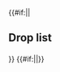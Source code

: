 {{#if:{{{compact|}}}||<h2>Drop list</h2>{{Section}}}}
{{Map/Drops
|no_legend = true
|filter_button = true
|nodes = E, I, J, L, Q, R, T
|boss = I, J, T
|Etorofu: J/Casual{Casual: @S: 1.4% (72/5101) / Easy: @S: 1.1% (63/5559) / Medium: @S: 2.1% (116/5473) / Hard: @S: 2.4% (547/22864)} S, R/Medium{Medium: @S: 0.6% (4/656) / Hard: @S: 1.3% (49/3636)} S
|Fukae: J/Hard{Hard: @S: 1.2% (263/22864)} S, T/Casual{Casual: @S: 1.7% (35/2063) / Easy: @S: 3.1% (72/2293) / Medium: @S: 3.7% (91/2474) / Hard: @S: 3.3% (134/4066)} S
|Hirato: T/Casual{Casual: @S: 3.4% (70/2063) / Easy: @S: 3.7% (85/2293) / Medium: @S: 5% (123/2474) @A: 1.9% (39/2016) / Hard: @S: 4.6% (186/4066) @A: 1.5% (216/14749)}
|Matsuwa: J/Casual{Casual: @S: 1.2% (63/5101) / Easy: @S: 1% (56/5559) / Medium: @S: 2.1% (116/5473) / Hard: @S: 2.3% (526/22864)} S, R/Easy{Easy: @S: 1.8% (11/627) / Medium: @S: 1.4% (9/656) / Hard: @S: 0.9% (34/3636)} S
|Sado: I/Hard{Hard: @S: 2% (587/29664)} S, T/Casual{Casual: @S: 3.6% (75/2063) @A: 2.5% (11/444) / Easy: @S: 4.1% (95/2293) @A: 1.6% (9/559) / Medium: @S: 3.9% (97/2474) @A: 2% (41/2016) / Hard: @S: 3.8% (154/4066) @A: 3.8% (554/14749)}
|Tsushima: I/Hard{Hard: @S: 1.9% (556/29664)} S, T/Casual{Casual: @S: 3.3% (68/2063) @A: 1.1% (5/444) / Easy: @S: 4.2% (97/2293) @A: 2.5% (14/559) / Medium: @S: 3.9% (97/2474) @A: 2.2% (45/2016) / Hard: @S: 3.7% (151/4066) @A: 3.8% (558/14749)}
|Akatsuki: I/Casual{Casual: @S: 2% (57/2833) / Easy: @S: 2% (64/3140) @A: 5.1% (2/39) / Medium: @S: 2.2% (119/5303) / Hard: @S: 1.8% (542/29664) @A: 2.4% (30/1241)}, T/Casual{Casual: @S: 2.1% (43/2063) @A: 1.6% (7/444) / Easy: @A: 1.3% (7/559) / Medium: @A: 1.6% (33/2016) / Hard: @A: 2% (301/14749) @B: 1.4% (7/484)}
|Akebono: A/Casual{Casual: @S: 1.6% (121/7765) / Easy: @S: 1.4% (142/9960) / Medium: @S: 1.6% (154/9824) / Hard: @S: 1.3% (853/63311)} S, E/Casual{Casual: @S: 4.3% (34/792) @A: 0.8% (5/636) / Easy: @S: 3.3% (8/241) @A: 0.9% (9/975) / Medium: @S: 2.6% (6/231) @A: 1.1% (14/1264) / Hard: @S: 2.5% (15/603) @A: 1.5% (44/2993)}, I/Casual{Casual: @S: 2.2% (62/2833) @A: 2.7% (1/37) / Easy: @S: 2% (62/3140) @A: 5.1% (2/39) / Medium: @S: 2.1% (111/5303) @A: 3.4% (4/119) / Hard: @A: 2% (25/1241) @B: 2.7% (1/37)}, J/Casual{Casual: @S: 2.1% (106/5101) @A: 0.9% (4/460) / Easy: @S: 2.2% (125/5559) @A: 2% (20/982) / Medium: @S: 2.5% (135/5473) @A: 1.7% (28/1648) / Hard: @S: 2.5% (578/22864) @A: 2.3% (183/8078)}, L/Casual{Casual: @S: 2.6% (76/2921) / Easy: @S: 3.1% (130/4148) @A: 0.7% (4/612) / Medium: @S: 2.9% (241/8249) @A: 1.1% (20/1801) / Hard: @S: 2.8% (1374/48730) @A: 1.3% (148/11110)}, Q/Casual{Casual: @S: 3.1% (85/2779) / Easy: @S: 2.4% (88/3639) / Medium: @S: 2.7% (184/6745) @A: 2.5% (8/321) / Hard: @S: 2.7% (1017/37372) @A: 2.3% (80/3510)}, R/Casual{Casual: @S: 3.4% (34/1006) / Easy: @S: 2.9% (18/627) / Medium: @S: 2.4% (16/656) / Hard: @S: 2.6% (96/3636) @A: 2% (4/197)}, T/Medium{Medium: @B: 3.6% (1/28) / Hard: @B: 2.9% (14/484)}
|Arare: I/Easy{Easy: @A: 2.6% (1/39) / Medium: @A: 1.7% (2/119) / Hard: @A: 2.1% (26/1241) @B: 2.7% (1/37)}, T/Hard{Hard: @B: 2.7% (13/484)}
|Arashio: I/Casual{Casual: @A: 2.7% (1/37) / Easy: @A: 10.3% (4/39) / Medium: @A: 0.8% (1/119) / Hard: @A: 2% (25/1241) @B: 2.7% (1/37)}, T/Medium{Medium: @B: 7.1% (2/28) / Hard: @B: 1.4% (7/484)}
|Asashimo: J/Casual{Casual: @S: 1.2% (59/5101) / Easy: @S: 1.2% (66/5559) / Medium: @S: 1% (56/5473) / Hard: @S: 1.2% (266/22864)} S, Q/Casual{Casual: @S: 1.2% (33/2779) / Easy: @S: 0.9% (34/3639) / Medium: @S: 1.3% (89/6745) / Hard: @S: 1.4% (527/37372)} S, R/Casual{Casual: @S: 2.3% (23/1006) / Easy: @S: 1.4% (9/627) / Medium: @S: 2% (13/656) / Hard: @S: 1.2% (43/3636)} S
|Asashio: I/Casual{Casual: @S: 2% (57/2833) / Easy: @S: 2% (62/3140) @A: 2.6% (1/39) / Medium: @S: 1.9% (101/5303) @A: 2.5% (3/119) / Hard: @S: 2% (600/29664) @A: 2.7% (34/1241)}, T/Casual{Casual: @A: 1.6% (7/444) / Easy: @A: 2.3% (13/559) / Medium: @A: 1.9% (38/2016) @B: 3.6% (1/28) / Hard: @A: 2.1% (307/14749) @B: 2.9% (14/484)}
|Ayanami: A/Casual{Casual: @S: 1.3% (99/7765) / Easy: @S: 1.3% (125/9960) / Medium: @S: 1.4% (133/9824) / Hard: @S: 1.4% (896/63311)} S, E/Casual{Casual: @S: 2.1% (17/792) @A: 0.8% (5/636) / Easy: @S: 1.7% (4/241) @A: 1.1% (11/975) / Medium: @S: 1.7% (4/231) @A: 0.6% (7/1264) / Hard: @S: 1% (6/603) @A: 1.6% (48/2993)}, I/Casual{Casual: @S: 2.2% (63/2833) / Easy: @S: 2% (63/3140) / Medium: @S: 2% (107/5303) @A: 2.5% (3/119) / Hard: @S: 2.2% (640/29664) @A: 2.1% (26/1241)}, J/Casual{Casual: @S: 1.1% (56/5101) @A: 0.4% (2/460) / Easy: @S: 1.2% (67/5559) @A: 0.8% (8/982) / Medium: @S: 1.1% (62/5473) @A: 1.5% (24/1648) / Hard: @S: 1.3% (301/22864) @A: 1.3% (104/8078)}, L/Casual{Casual: @S: 1% (29/2921) / Easy: @S: 1% (43/4148) / Medium: @S: 1.4% (114/8249) / Hard: @S: 1.5% (747/48730) @A: 0.3% (29/11110)}, Q/Casual{Casual: @S: 1.4% (40/2779) / Easy: @S: 1.5% (56/3639) / Medium: @S: 1.5% (103/6745) @A: 0.6% (2/321) / Hard: @S: 1.5% (575/37372) @A: 1.3% (44/3510)}, R/Casual{Casual: @S: 2.1% (21/1006) / Easy: @S: 1.4% (9/627) / Medium: @S: 1.5% (10/656) / Hard: @S: 1.6% (58/3636)} S, T/Casual{Casual: @S: 2.1% (44/2063) @A: 1.4% (6/444) / Easy: @S: 2.3% (52/2293) @A: 1.4% (8/559) / Medium: @A: 2.1% (43/2016) @B: 3.6% (1/28) / Hard: @A: 2% (294/14749) @B: 2.5% (12/484)}
|Fubuki: A/Hard{Hard: @S: 1.4% (887/63311)} S, E/Casual{Casual: @S: 1.9% (15/792) / Easy: @S: 0.8% (2/241) / Medium: @S: 0.9% (2/231) / Hard: @S: 1.8% (11/603) @A: 1.1% (32/2993)}, I/Casual{Casual: @S: 2.4% (69/2833) / Easy: @S: 1.8% (55/3140) / Medium: @S: 1.9% (99/5303) / Hard: @S: 2% (582/29664) @A: 2% (25/1241)}, J/Casual{Casual: @S: 1.2% (63/5101) @A: 0.4% (2/460) / Easy: @S: 1.2% (64/5559) @A: 0.8% (8/982) / Medium: @S: 1.3% (73/5473) @A: 0.9% (15/1648) / Hard: @S: 1.3% (305/22864) @A: 1.2% (95/8078)}, L/Casual{Casual: @S: 1.6% (46/2921) / Easy: @S: 1.2% (50/4148) / Medium: @S: 1.5% (123/8249) / Hard: @S: 1.4% (683/48730)} S, Q/Casual{Casual: @S: 1.5% (42/2779) / Easy: @S: 1.4% (51/3639) / Medium: @S: 1.2% (78/6745) @A: 1.2% (4/321) / Hard: @S: 1.4% (508/37372) @A: 1.3% (47/3510)}, R/Casual{Casual: @S: 1.4% (14/1006) / Easy: @S: 1.4% (9/627) / Medium: @S: 1.1% (7/656) / Hard: @S: 1.5% (56/3636) @A: 1% (2/197)}, T/Casual{Casual: @S: 2.2% (46/2063) @A: 2.7% (12/444) / Easy: @S: 2% (45/2293) @A: 1.6% (9/559) / Medium: @S: 1.9% (48/2474) @A: 1.9% (38/2016) / Hard: @A: 1.9% (279/14749) @B: 2.5% (12/484)}
|Fujinami: I/Casual{Casual: @S: 1.9% (55/2833) / Easy: @S: 2.2% (70/3140) / Medium: @S: 2.1% (110/5303) / Hard: @S: 1.8% (546/29664)} S, T/Casual{Casual: @S: 1.9% (39/2063) @A: 2% (9/444) / Easy: @S: 1.8% (42/2293) @A: 1.8% (10/559) / Medium: @S: 2.3% (57/2474) @A: 1.8% (36/2016) / Hard: @S: 2.5% (100/4066) @A: 2.1% (306/14749)}
|Fumizuki: I/Casual{Casual: @S: 2.2% (61/2833) / Easy: @S: 2.1% (65/3140) / Medium: @S: 2.1% (111/5303) @A: 4.2% (5/119) / Hard: @S: 2% (607/29664) @A: 1.4% (17/1241)}, T/Casual{Casual: @A: 2.7% (12/444) / Medium: @B: 3.6% (1/28) / Hard: @B: 1.4% (7/484)}
|Hamanami: I/Casual{Casual: @S: 1.7% (49/2833) / Easy: @S: 2.2% (69/3140) / Medium: @S: 1.7% (90/5303) / Hard: @S: 2% (603/29664)} S, T/Casual{Casual: @S: 2.3% (48/2063) @A: 1.6% (7/444) / Easy: @S: 1.8% (41/2293) @A: 1.8% (10/559) / Medium: @S: 1.8% (45/2474) @A: 2.3% (46/2016) / Hard: @S: 2.4% (99/4066) @A: 1.9% (278/14749)}
|Harusame: T/Casual{Casual: @S: 1.7% (35/2063) @A: 1.1% (5/444) / Easy: @S: 1.8% (41/2293) @A: 2% (11/559) / Medium: @S: 1.7% (43/2474) @A: 1.8% (36/2016) / Hard: @S: 1.6% (65/4066) @A: 2% (295/14749)}
|Hatsuharu: A/Casual{Casual: @S: 1.4% (111/7765) / Easy: @S: 1.6% (159/9960) / Medium: @S: 1.6% (154/9824) / Hard: @S: 1.4% (909/63311)} S, E/Casual{Casual: @S: 2.7% (21/792) @A: 1.6% (10/636) / Easy: @S: 2.5% (6/241) @A: 1.5% (15/975) / Medium: @S: 3.5% (8/231) @A: 0.9% (12/1264) / Hard: @S: 3% (18/603) @A: 1% (31/2993)}, I/Casual{Casual: @S: 2.1% (59/2833) / Easy: @S: 1.9% (59/3140) @A: 2.6% (1/39) / Medium: @S: 1.9% (103/5303) / Hard: @S: 2.1% (609/29664) @A: 2.6% (32/1241)}, J/Casual{Casual: @S: 2.5% (127/5101) @A: 1.7% (8/460) / Easy: @S: 2.2% (122/5559) @A: 2.2% (22/982) / Medium: @S: 2.6% (142/5473) @A: 2% (33/1648) / Hard: @S: 2.6% (605/22864) @A: 2.3% (184/8078)}, K/Hard{Hard: @S: 100% (1/1)} S, L/Casual{Casual: @S: 2.7% (79/2921) / Easy: @S: 2.9% (119/4148) / Medium: @S: 2.7% (220/8249) / Hard: @S: 2.8% (1342/48730) @A: 1.3% (146/11110)}, Q/Casual{Casual: @S: 3.1% (85/2779) / Easy: @S: 2.7% (98/3639) @A: 4.5% (1/22) / Medium: @S: 2.8% (190/6745) @A: 2.2% (7/321) / Hard: @S: 2.9% (1067/37372) @A: 2.3% (82/3510)}, R/Casual{Casual: @S: 3.1% (31/1006) / Easy: @S: 2.6% (16/627) / Medium: @S: 2.9% (19/656) @A: 4% (1/25) / Hard: @S: 3.1% (111/3636) @A: 1.5% (3/197)}, T/Casual{Casual: @S: 2% (41/2063) @A: 2.3% (10/444) / Easy: @A: 3.2% (18/559) / Medium: @A: 2.1% (43/2016) @B: 3.6% (1/28) / Hard: @A: 1.9% (275/14749) @B: 3.1% (15/484)}
|Hatsushimo: A/Casual{Casual: @S: 1.3% (99/7765) / Easy: @S: 1.3% (126/9960) / Medium: @S: 1.3% (130/9824) / Hard: @S: 1.3% (816/63311)} S, E/Casual{Casual: @S: 3% (24/792) @A: 1.9% (12/636) / Easy: @S: 2.5% (6/241) @A: 1.5% (15/975) / Medium: @S: 3.9% (9/231) @A: 1.4% (18/1264) / Hard: @S: 4.3% (26/603) @A: 1.2% (36/2993)}, I/Casual{Casual: @A: 2.7% (1/37) / Easy: @A: 2.6% (1/39) / Medium: @A: 0.8% (1/119) / Hard: @A: 2.2% (27/1241) @B: 2.7% (1/37)}, J/Casual{Casual: @S: 2.3% (115/5101) @A: 1.5% (7/460) / Easy: @S: 2% (109/5559) @A: 2.2% (22/982) / Medium: @S: 2.5% (139/5473) @A: 2.1% (34/1648) / Hard: @S: 2.5% (564/22864) @A: 2.5% (203/8078)}, L/Casual{Casual: @S: 2.7% (80/2921) / Easy: @S: 2.9% (121/4148) @A: 1% (6/612) / Medium: @S: 2.7% (225/8249) @A: 1.4% (25/1801) / Hard: @S: 2.8% (1371/48730) @A: 1% (107/11110)}, Q/Casual{Casual: @S: 3% (84/2779) / Easy: @S: 2.5% (90/3639) / Medium: @S: 2.7% (184/6745) @A: 2.2% (7/321) / Hard: @S: 2.9% (1074/37372) @A: 2.1% (72/3510)}, R/Casual{Casual: @S: 1.8% (18/1006) / Easy: @S: 2.9% (18/627) / Medium: @S: 2.7% (18/656) / Hard: @S: 3.2% (116/3636) @A: 0.5% (1/197)}, T/Medium{Medium: @B: 3.6% (1/28) / Hard: @B: 2.5% (12/484)}
|Hatsuyuki: A/Easy{Easy: @S: 1.5% (153/9960) / Medium: @S: 1.3% (123/9824) / Hard: @S: 1.5% (934/63311)} S, E/Casual{Casual: @S: 1.5% (12/792) / Easy: @A: 1.2% (12/975) / Medium: @S: 0.9% (2/231) @A: 1.3% (16/1264) / Hard: @S: 1.2% (7/603) @A: 1.1% (32/2993)}, I/Casual{Casual: @S: 1.8% (50/2833) @A: 5.4% (2/37) / Easy: @S: 2.1% (67/3140) / Medium: @S: 1.7% (91/5303) @A: 3.4% (4/119) / Hard: @S: 2.1% (619/29664) @A: 1.6% (20/1241)}, J/Casual{Casual: @S: 1.2% (61/5101) @A: 0.4% (2/460) / Easy: @S: 1.1% (63/5559) @A: 0.7% (7/982) / Medium: @S: 1.1% (58/5473) @A: 1.1% (18/1648) / Hard: @S: 1.3% (295/22864) @A: 1.2% (97/8078)}, L/Casual{Casual: @S: 1.3% (37/2921) / Easy: @S: 1.5% (61/4148) / Medium: @S: 1.2% (101/8249) / Hard: @S: 1.5% (712/48730)} S, Q/Casual{Casual: @S: 1.3% (35/2779) / Easy: @S: 1.1% (40/3639) @A: 4.5% (1/22) / Medium: @S: 1.5% (104/6745) @A: 2.2% (7/321) / Hard: @S: 1.3% (472/37372) @A: 1.2% (43/3510)}, R/Casual{Casual: @S: 0.9% (9/1006) / Easy: @S: 1.1% (7/627) / Medium: @S: 1.5% (10/656) / Hard: @S: 1.4% (51/3636) @A: 2.5% (5/197)}, T/Casual{Casual: @A: 2.3% (10/444) / Easy: @A: 1.6% (9/559) / Medium: @A: 2.7% (55/2016) @B: 3.6% (1/28) / Hard: @A: 1.9% (280/14749) @B: 1.2% (6/484)}
|Hayanami: T/Casual{Casual: @S: 2.3% (48/2063) @A: 0.7% (3/444) / Easy: @S: 2.4% (56/2293) @A: 0.5% (3/559) / Medium: @S: 3.3% (82/2474) @A: 1.4% (29/2016) / Hard: @S: 3.6% (146/4066) @A: 1.2% (174/14749)}
|Hayashimo: I/Casual{Casual: @S: 2.3% (66/2833) / Easy: @S: 1.9% (61/3140) / Medium: @S: 1.9% (102/5303) / Hard: @S: 2% (592/29664)} S, T/Casual{Casual: @S: 2.6% (54/2063) @A: 2.3% (10/444) / Easy: @S: 2.6% (59/2293) @A: 2% (11/559) / Medium: @S: 2.3% (56/2474) @A: 2.2% (44/2016) / Hard: @S: 2.2% (90/4066) @A: 1.9% (287/14749)}
|Hibiki: I/Casual{Casual: @S: 1.8% (51/2833) / Easy: @S: 1.7% (52/3140) @A: 2.6% (1/39) / Medium: @A: 2.5% (3/119) / Hard: @A: 2.6% (32/1241) @B: 2.7% (1/37)}, T/Medium{Medium: @B: 3.6% (1/28) / Hard: @B: 1.7% (8/484)}
|Ikazuchi: I/Casual{Casual: @S: 1.7% (49/2833) / Easy: @A: 2.6% (1/39) / Medium: @A: 3.4% (4/119) / Hard: @A: 2.1% (26/1241)}, T/Hard{Hard: @B: 2.3% (11/484)}
|Inazuma: I/Casual{Casual: @S: 2.2% (63/2833) @A: 2.7% (1/37) / Easy: @B: 25% (1/4) / Medium: @A: 2.5% (3/119) / Hard: @A: 1.8% (22/1241)}, T/Medium{Medium: @B: 3.6% (1/28) / Hard: @B: 0.8% (4/484)}
|Isonami: A/Casual{Casual: @S: 1.4% (108/7765) / Easy: @S: 1.4% (137/9960) / Medium: @S: 1.3% (128/9824) / Hard: @S: 1.4% (895/63311)} S, E/Casual{Casual: @S: 1.6% (13/792) @A: 1.1% (7/636) / Easy: @S: 1.7% (4/241) @A: 1.2% (12/975) / Medium: @S: 0.9% (2/231) @A: 1.6% (20/1264) / Hard: @S: 1.2% (7/603) @A: 1.3% (40/2993)}, I/Casual{Casual: @S: 2% (57/2833) @A: 2.7% (1/37) / Easy: @S: 1.9% (61/3140) / Medium: @S: 2% (108/5303) @A: 2.5% (3/119) / Hard: @S: 2% (601/29664) @A: 2.1% (26/1241)}, J/Casual{Casual: @S: 1.2% (59/5101) @A: 1.7% (8/460) / Easy: @S: 1.2% (69/5559) @A: 0.9% (9/982) / Medium: @S: 1.5% (82/5473) @A: 1.5% (24/1648) / Hard: @S: 1.4% (328/22864) @A: 1% (82/8078)}, L/Casual{Casual: @S: 1.7% (49/2921) / Easy: @S: 1.3% (52/4148) / Medium: @S: 1.4% (114/8249) / Hard: @S: 1.4% (693/48730)} S, Q/Casual{Casual: @S: 1.3% (37/2779) / Easy: @S: 1.5% (53/3639) / Medium: @S: 1.5% (100/6745) @A: 0.9% (3/321) / Hard: @S: 1.3% (498/37372) @A: 1.2% (41/3510)}, R/Casual{Casual: @S: 1.5% (15/1006) / Easy: @S: 2.2% (14/627) / Medium: @S: 1.7% (11/656) @A: 4% (1/25) / Hard: @S: 1.4% (51/3636)}, T/Casual{Casual: @A: 2.5% (11/444) / Easy: @A: 1.8% (10/559) / Medium: @A: 1.7% (34/2016) / Hard: @A: 2.2% (319/14749) @B: 1% (5/484)}
|Kagerou: I/Casual{Casual: @S: 2% (58/2833) / Easy: @S: 1.8% (58/3140) @A: 2.6% (1/39) / Medium: @S: 1.8% (95/5303) @A: 1.7% (2/119) / Hard: @S: 1.8% (548/29664) @A: 2.3% (29/1241)}, T/Casual{Casual: @A: 2.5% (11/444) / Easy: @A: 1.6% (9/559) / Medium: @A: 1.7% (35/2016) / Hard: @A: 2.2% (330/14749) @B: 2.5% (12/484)}
|Kasumi: A/Casual{Casual: @S: 1.4% (109/7765) / Easy: @S: 1.5% (146/9960) / Medium: @S: 1.5% (143/9824) / Hard: @S: 1.4% (913/63311)} S, E/Casual{Casual: @S: 2.5% (20/792) @A: 0.8% (5/636) / Easy: @S: 2.1% (5/241) @A: 1.7% (17/975) / Medium: @S: 2.2% (5/231) @A: 1.3% (16/1264) / Hard: @S: 1% (6/603) @A: 1.6% (47/2993)}, I/Medium{Medium: @A: 2.5% (3/119) / Hard: @A: 1.5% (18/1241)}, J/Casual{Casual: @S: 2.3% (115/5101) @A: 2.4% (11/460) / Easy: @S: 2.4% (134/5559) @A: 2.4% (24/982) / Medium: @S: 2.4% (130/5473) @A: 2.3% (38/1648) / Hard: @S: 2.6% (588/22864) @A: 2.4% (197/8078)}, L/Casual{Casual: @S: 2.8% (81/2921) / Easy: @S: 2.3% (94/4148) / Medium: @S: 2.7% (224/8249) @A: 1.3% (24/1801) / Hard: @S: 2.8% (1363/48730) @A: 1.2% (128/11110)}, Q/Casual{Casual: @S: 3.3% (93/2779) / Easy: @S: 2.9% (107/3639) @A: 4.5% (1/22) / Medium: @S: 2.8% (187/6745) @A: 2.5% (8/321) / Hard: @S: 2.7% (1015/37372) @A: 2.6% (91/3510)}, R/Casual{Casual: @S: 2.1% (21/1006) / Easy: @S: 1.4% (9/627) / Medium: @S: 3% (20/656) / Hard: @S: 3.3% (120/3636) @A: 2% (4/197)}, T/Hard{Hard: @B: 2.5% (12/484)}
|Kazagumo: I/Casual{Casual: @S: 1.9% (54/2833) / Easy: @S: 2.6% (82/3140) / Medium: @S: 1.8% (94/5303) / Hard: @S: 1.9% (558/29664)} S, T/Casual{Casual: @S: 1.7% (35/2063) @A: 1.6% (7/444) / Easy: @S: 2.4% (56/2293) @A: 1.6% (9/559) / Medium: @S: 2.4% (60/2474) @A: 2.3% (47/2016) / Hard: @S: 1.9% (78/4066) @A: 2% (301/14749)}
|Kikuzuki: I/Casual{Casual: @S: 1.8% (51/2833) @A: 5.4% (2/37) / Easy: @S: 2.4% (75/3140) @A: 2.6% (1/39) / Medium: @S: 1.8% (93/5303) @A: 0.8% (1/119) / Hard: @S: 2% (593/29664) @A: 2.9% (36/1241)}, T/Hard{Hard: @B: 2.3% (11/484)}
|Kisaragi: I/Casual{Casual: @S: 1.9% (54/2833) @A: 5.4% (2/37) / Easy: @S: 1.9% (61/3140) / Medium: @S: 2% (107/5303) @A: 3.4% (4/119) / Hard: @S: 2.1% (624/29664) @A: 2.6% (32/1241)}, T/Casual{Casual: @A: 2.5% (11/444) / Easy: @A: 0.9% (5/559) / Medium: @B: 10.7% (3/28) / Hard: @B: 1.9% (9/484)}
|Kishinami: T/Casual{Casual: @S: 2.1% (43/2063) @A: 1.6% (7/444) / Easy: @S: 2.2% (50/2293) @A: 2.5% (14/559) / Medium: @S: 1.9% (48/2474) @A: 1.7% (34/2016) / Hard: @S: 1.7% (69/4066) @A: 2% (297/14749)}
|Kiyoshimo: E/Hard{Hard: @S: 1.3% (8/603)} S, J/Casual{Casual: @S: 1.2% (60/5101) / Easy: @S: 1.2% (65/5559) / Medium: @S: 1.4% (74/5473) / Hard: @S: 1.4% (312/22864)} S, Q/Casual{Casual: @S: 1.5% (41/2779) / Easy: @S: 1.5% (54/3639) / Medium: @S: 1.3% (85/6745) / Hard: @S: 1.5% (554/37372)} S, R/Casual{Casual: @S: 1.6% (16/1006) / Easy: @S: 2.6% (16/627) / Medium: @S: 2.1% (14/656) / Hard: @S: 1.3% (46/3636)} S
|Kuroshio: I/Casual{Casual: @A: 2.7% (1/37) / Medium: @A: 2.5% (3/119) / Hard: @A: 1.9% (23/1241) @B: 2.7% (1/37)}, T/Hard{Hard: @B: 2.3% (11/484)}
|Makigumo: I/Casual{Casual: @S: 2.1% (59/2833) / Easy: @S: 1.8% (58/3140) / Medium: @S: 2% (106/5303) / Hard: @S: 2% (594/29664)} S, T/Casual{Casual: @S: 1.9% (40/2063) @A: 0.9% (4/444) / Easy: @S: 2.2% (50/2293) @A: 1.8% (10/559) / Medium: @S: 2.1% (52/2474) @A: 2% (41/2016) / Hard: @S: 1.8% (74/4066) @A: 2.1% (310/14749)}
|Michishio: I/Casual{Casual: @A: 2.7% (1/37) / Easy: @A: 5.1% (2/39) / Medium: @A: 1.7% (2/119) / Hard: @A: 2.3% (29/1241) @B: 2.7% (1/37)}, T/Hard{Hard: @B: 1.9% (9/484)}
|Mikazuki: I/Casual{Casual: @S: 1.9% (53/2833) / Easy: @S: 2% (64/3140) / Medium: @S: 2.1% (109/5303) @A: 2.5% (3/119) / Hard: @S: 2.1% (612/29664) @A: 2.3% (28/1241)}, T/Medium{Medium: @B: 7.1% (2/28) / Hard: @B: 3.1% (15/484)}
|Minegumo: T/Casual{Casual: @S: 1.7% (35/2063) @A: 1.6% (7/444) / Easy: @S: 2.3% (53/2293) @A: 0.9% (5/559) / Medium: @S: 2.4% (60/2474) @A: 0.9% (18/2016) / Hard: @S: 2.3% (94/4066) @A: 0.9% (133/14749)}
|Miyuki: A/Casual{Casual: @S: 1.6% (124/7765) / Easy: @S: 1.4% (136/9960) / Medium: @S: 1.4% (133/9824) / Hard: @S: 1.4% (898/63311)} S, E/Casual{Casual: @S: 1.4% (11/792) @A: 1.7% (11/636) / Easy: @S: 2.5% (6/241) @A: 2.1% (20/975) / Medium: @S: 1.7% (4/231) @A: 1% (13/1264) / Hard: @S: 1.2% (7/603) @A: 1.4% (42/2993)}, I/Casual{Casual: @S: 1.8% (50/2833) @A: 5.4% (2/37) / Easy: @S: 2.3% (71/3140) @A: 2.6% (1/39) / Medium: @S: 2% (106/5303) @A: 4.2% (5/119) / Hard: @S: 2.1% (622/29664) @A: 1.8% (22/1241)}, J/Casual{Casual: @S: 1% (50/5101) @A: 1.1% (5/460) / Easy: @S: 1% (56/5559) @A: 1.3% (13/982) / Medium: @S: 1.2% (67/5473) @A: 1% (17/1648) / Hard: @S: 1.2% (284/22864) @A: 1.2% (98/8078)}, L/Casual{Casual: @S: 1.3% (39/2921) / Easy: @S: 1.2% (48/4148) / Medium: @S: 1.3% (105/8249) / Hard: @S: 1.4% (679/48730)} S, Q/Casual{Casual: @S: 1% (29/2779) / Easy: @S: 1.3% (47/3639) / Medium: @S: 1.1% (76/6745) @A: 1.2% (4/321) / Hard: @S: 1.4% (509/37372) @A: 1% (35/3510)}, R/Casual{Casual: @S: 1.1% (11/1006) / Easy: @S: 1% (6/627) / Medium: @S: 2.1% (14/656) / Hard: @S: 1.7% (60/3636) @A: 0.5% (1/197)}, T/Casual{Casual: @A: 2% (9/444) / Easy: @A: 2.5% (14/559) / Medium: @A: 2% (40/2016) @B: 3.6% (1/28) / Hard: @A: 2% (290/14749) @B: 1.4% (7/484)}
|Mochizuki: I/Casual{Casual: @S: 2.4% (68/2833) / Easy: @S: 2% (63/3140) / Medium: @S: 2.1% (110/5303) @A: 3.4% (4/119) / Hard: @S: 2% (600/29664) @A: 2% (25/1241)}, T/Hard{Hard: @B: 0.8% (4/484)}
|Murakumo: A/Casual{Casual: @S: 1.3% (101/7765) / Easy: @S: 1.6% (156/9960) / Medium: @S: 1.5% (149/9824) / Hard: @S: 1.3% (821/63311)} S, E/Casual{Casual: @S: 1.1% (9/792) @A: 1.1% (7/636) / Easy: @S: 0.4% (1/241) @A: 1.1% (11/975) / Medium: @S: 0.9% (2/231) @A: 1.2% (15/1264) / Hard: @S: 2.2% (13/603) @A: 0.9% (28/2993)}, I/Casual{Casual: @S: 2.1% (59/2833) / Easy: @S: 1.7% (52/3140) / Medium: @S: 1.9% (101/5303) @A: 1.7% (2/119) / Hard: @S: 2% (599/29664) @A: 1.6% (20/1241)}, J/Casual{Casual: @S: 1.1% (58/5101) @A: 1.3% (6/460) / Easy: @S: 1% (55/5559) @A: 0.9% (9/982) / Medium: @S: 1.3% (70/5473) @A: 1.2% (19/1648) / Hard: @S: 1.3% (286/22864) @A: 1.2% (95/8078)}, L/Casual{Casual: @S: 1.6% (48/2921) / Easy: @S: 1.6% (66/4148) / Medium: @S: 1.6% (132/8249) / Hard: @S: 1.4% (706/48730) @A: 0.3% (36/11110)}, Q/Casual{Casual: @S: 1.7% (47/2779) / Easy: @S: 1.3% (49/3639) / Medium: @S: 1.1% (76/6745) @A: 0.6% (2/321) / Hard: @S: 1.4% (536/37372) @A: 1.2% (43/3510)}, R/Casual{Casual: @S: 1% (10/1006) / Easy: @S: 1.4% (9/627) / Medium: @S: 1.1% (7/656) @A: 4% (1/25) / Hard: @S: 1.6% (57/3636) @A: 1% (2/197)}, T/Casual{Casual: @A: 1.1% (5/444) / Easy: @A: 2% (11/559) / Medium: @A: 2.1% (43/2016) @B: 3.6% (1/28) / Hard: @B: 1.2% (6/484)}
|Murasame: I/Casual{Casual: @A: 2.7% (1/37) / Easy: @A: 2.6% (1/39) @B: 25% (1/4) / Medium: @A: 0.8% (1/119) / Hard: @A: 2.1% (26/1241)}, T/Hard{Hard: @B: 2.5% (12/484)}
|Mutsuki: I/Casual{Casual: @S: 2.4% (67/2833) / Easy: @S: 2% (64/3140) / Medium: @S: 1.9% (103/5303) @A: 0.8% (1/119) / Hard: @S: 2% (603/29664) @A: 2% (25/1241)}, T/Casual{Casual: @S: 2.1% (44/2063) @A: 2.9% (13/444) / Easy: @S: 2% (47/2293) @A: 2.7% (15/559) / Medium: @A: 1.9% (38/2016) / Hard: @A: 2.1% (308/14749) @B: 1.7% (8/484)}
|Naganami: J/Casual{Casual: @S: 0.3% (16/5101) / Easy: @S: 0.1% (6/5559) / Medium: @S: 0.1% (8/5473) / Hard: @S: 0.3% (77/22864)} S
|Nagatsuki: I/Casual{Casual: @S: 1.6% (45/2833) @A: 2.7% (1/37) / Easy: @S: 1.7% (53/3140) @A: 2.6% (1/39) / Medium: @S: 2.3% (120/5303) @A: 2.5% (3/119) / Hard: @S: 2% (599/29664) @A: 1.9% (24/1241)}, T/Casual{Casual: @A: 1.8% (8/444) / Hard: @B: 2.5% (12/484)}
|Nenohi: I/Casual{Casual: @A: 2.7% (1/37) / Medium: @A: 1.7% (2/119) / Hard: @A: 2% (25/1241) @B: 2.7% (1/37)}, T/Hard{Hard: @B: 1.2% (6/484)}
|Nowaki: I/Casual{Casual: @S: 2.2% (61/2833) / Easy: @S: 1.8% (56/3140) / Medium: @S: 1.9% (100/5303) / Hard: @S: 2% (608/29664)} S, T/Casual{Casual: @S: 2% (42/2063) @A: 1.4% (6/444) / Easy: @S: 1.9% (43/2293) @A: 2% (11/559) / Medium: @S: 1.9% (46/2474) @A: 1.8% (36/2016) / Hard: @S: 2.2% (89/4066) @A: 2.1% (303/14749)}
|Oboro: I/Casual{Casual: @S: 1.9% (54/2833) @A: 2.7% (1/37) / Easy: @S: 2.1% (65/3140) / Medium: @S: 2.4% (128/5303) @A: 1.7% (2/119) / Hard: @S: 2% (604/29664) @A: 2.2% (27/1241)}, T/Hard{Hard: @B: 1.4% (7/484)}
|Okinami: E/Casual{Casual: @S: 1.8% (14/792) / Easy: @S: 1.7% (4/241) / Medium: @S: 2.6% (6/231) / Hard: @S: 2% (12/603)} S, I/Hard{Hard: @S: 0.1% (26/29664)} S, J/Casual{Casual: @S: 3.8% (192/5101) @A: 1.5% (7/460) / Easy: @S: 4% (223/5559) @A: 1.3% (13/982) / Medium: @S: 4.3% (235/5473) @A: 1.6% (26/1648) / Hard: @S: 4.4% (998/22864) @A: 1.8% (149/8078)}, L/Easy{Easy: @S: 1.4% (58/4148) / Medium: @S: 1.4% (116/8249) / Hard: @S: 2.2% (1096/48730)} S, Q/Casual{Casual: @S: 2.4% (67/2779) / Easy: @S: 3.8% (137/3639) / Medium: @S: 4% (273/6745) / Hard: @S: 4.4% (1649/37372)} S, R/Casual{Casual: @S: 4.5% (45/1006) / Easy: @S: 3.7% (23/627) / Medium: @S: 5.5% (36/656) / Hard: @S: 4.6% (166/3636) @A: 1.5% (3/197)}, T/Casual{Casual: @S: 0.2% (4/2063) / Easy: @S: 0% (1/2293) / Medium: @S: 0.2% (4/2474) @A: 0% (1/2016) / Hard: @S: 0.2% (10/4066) @A: 0.2% (30/14749)}
|Ooshio: I/Casual{Casual: @A: 2.7% (1/37) / Easy: @A: 2.6% (1/39) / Medium: @A: 2.5% (3/119) / Hard: @A: 1.3% (16/1241) @B: 2.7% (1/37)}, T/Hard{Hard: @B: 1.9% (9/484)}
|Samidare: I/Medium{Medium: @A: 2.5% (3/119) / Hard: @A: 1.5% (19/1241)}, T/Medium{Medium: @B: 3.6% (1/28) / Hard: @B: 2.9% (14/484)}
|Samuel B. Roberts: T/Casual{Casual: @S: 3.9% (80/2063) / Easy: @S: 4% (91/2293) / Medium: @S: 3.2% (80/2474) @A: 2% (40/2016) / Hard: @S: 5.3% (217/4066) @A: 1.7% (255/14749)}
|Satsuki: I/Casual{Casual: @S: 2% (57/2833) / Easy: @S: 2.2% (70/3140) / Medium: @S: 1.8% (97/5303) @A: 2.5% (3/119) / Hard: @S: 2% (596/29664) @A: 2.4% (30/1241)}, T/Casual{Casual: @A: 2.5% (11/444) / Easy: @A: 2.9% (16/559) / Hard: @B: 1.9% (9/484)}
|Sazanami: I/Casual{Casual: @S: 1.7% (47/2833) @A: 2.7% (1/37) / Easy: @S: 2.6% (83/3140) / Medium: @S: 2% (105/5303) @A: 0.8% (1/119) / Hard: @A: 2.1% (26/1241)}, T/Hard{Hard: @B: 4.1% (20/484)}
|Shigure: I/Easy{Easy: @A: 2.6% (1/39) / Medium: @A: 2.5% (3/119) / Hard: @A: 2% (25/1241)}, T/Hard{Hard: @B: 2.1% (10/484)}
|Shikinami: A/Casual{Casual: @S: 1.5% (117/7765) / Easy: @S: 1.3% (127/9960) / Medium: @S: 1.4% (141/9824) / Hard: @S: 1.3% (835/63311)} S, E/Casual{Casual: @S: 1.3% (10/792) @A: 1.9% (12/636) / Easy: @S: 3.3% (8/241) @A: 1.1% (11/975) / Medium: @S: 1.3% (3/231) @A: 0.8% (10/1264) / Hard: @S: 1.2% (7/603) @A: 0.9% (27/2993)}, I/Casual{Casual: @S: 1.8% (51/2833) / Easy: @S: 2% (63/3140) @A: 7.7% (3/39) / Medium: @S: 2% (105/5303) @A: 1.7% (2/119) / Hard: @S: 1.9% (560/29664) @A: 1.5% (18/1241)}, J/Casual{Casual: @S: 1.1% (58/5101) @A: 1.1% (5/460) / Easy: @S: 0.9% (49/5559) @A: 1.2% (12/982) / Medium: @S: 1.4% (76/5473) @A: 1% (16/1648) / Hard: @S: 1.3% (289/22864) @A: 0.9% (71/8078)}, L/Casual{Casual: @S: 1.4% (41/2921) / Easy: @S: 1.2% (49/4148) / Medium: @S: 1.4% (112/8249) / Hard: @S: 1.3% (631/48730) @A: 1.3% (146/11110)}, Q/Casual{Casual: @S: 1.2% (33/2779) / Easy: @S: 1.3% (48/3639) / Medium: @S: 1.5% (101/6745) @A: 1.6% (5/321) / Hard: @S: 1.3% (497/37372) @A: 0.9% (33/3510)}, R/Casual{Casual: @S: 1% (10/1006) / Easy: @S: 1.4% (9/627) / Medium: @S: 1.7% (11/656) / Hard: @S: 1.4% (52/3636) @A: 0.5% (1/197)}, T/Casual{Casual: @A: 2.3% (10/444) / Easy: @A: 1.6% (9/559) / Medium: @A: 2.5% (50/2016) @B: 3.6% (1/28) / Hard: @B: 1.9% (9/484)}
|Shimakaze: T/Casual{Casual: @S: 2.1% (43/2063) / Easy: @S: 2.4% (55/2293) / Medium: @S: 1.9% (48/2474) / Hard: @S: 1.9% (78/4066)} S
|Shiranui: I/Medium{Medium: @A: 0.8% (1/119) / Hard: @A: 1.1% (14/1241) @B: 8.1% (3/37)}, T/Hard{Hard: @B: 1% (5/484)}
|Shiratsuyu: I/Casual{Casual: @S: 1.8% (52/2833) / Easy: @S: 1.8% (56/3140) / Medium: @S: 2.4% (125/5303) @A: 1.7% (2/119) / Hard: @S: 2.1% (616/29664) @A: 2.4% (30/1241)}, T/Casual{Casual: @A: 1.6% (7/444) / Easy: @A: 1.6% (9/559) / Medium: @A: 1.8% (36/2016) / Hard: @A: 2% (291/14749) @B: 1.9% (9/484)}
|Shirayuki: A/Medium{Medium: @S: 1.6% (161/9824) / Hard: @S: 1.4% (875/63311)} S, E/Casual{Casual: @S: 1.5% (12/792) / Easy: @S: 1.2% (3/241) / Medium: @S: 0.9% (2/231) @A: 0.6% (8/1264) / Hard: @S: 1.5% (9/603) @A: 1.2% (35/2993)}, I/Casual{Casual: @S: 1.3% (36/2833) / Easy: @S: 1.9% (59/3140) @A: 2.6% (1/39) / Medium: @S: 2% (107/5303) @A: 2.5% (3/119) / Hard: @S: 1.9% (578/29664) @A: 1.9% (24/1241)}, J/Casual{Casual: @S: 1.2% (60/5101) @A: 1.1% (5/460) / Easy: @S: 1.1% (62/5559) @A: 0.9% (9/982) / Medium: @S: 1.2% (64/5473) @A: 1.5% (25/1648) / Hard: @S: 1.3% (295/22864) @A: 1.2% (99/8078)}, L/Casual{Casual: @S: 1.6% (48/2921) / Easy: @S: 1.4% (56/4148) / Medium: @S: 1.4% (113/8249) / Hard: @S: 1.4% (699/48730)} S, Q/Casual{Casual: @S: 1.4% (39/2779) / Easy: @S: 1.2% (44/3639) / Medium: @S: 1.5% (100/6745) @A: 0.3% (1/321) / Hard: @S: 1.4% (511/37372) @A: 1.5% (51/3510)}, R/Casual{Casual: @S: 1.4% (14/1006) / Easy: @S: 1.4% (9/627) / Medium: @S: 1.1% (7/656) / Hard: @S: 1.5% (53/3636) @A: 0.5% (1/197)}, T/Casual{Casual: @A: 2.3% (10/444) / Easy: @A: 3.2% (18/559) / Medium: @A: 2% (41/2016) @B: 3.6% (1/28) / Hard: @A: 1.9% (284/14749) @B: 1.7% (8/484)}
|Suzukaze: I/Casual{Casual: @S: 2% (57/2833) / Easy: @S: 1.7% (54/3140) @A: 2.6% (1/39) / Medium: @S: 2.1% (112/5303) @A: 2.5% (3/119) / Hard: @S: 2% (604/29664) @A: 1.8% (22/1241)}, T/Casual{Casual: @A: 1.6% (7/444) / Easy: @A: 1.4% (8/559) / Medium: @A: 1.7% (34/2016) @B: 3.6% (1/28) / Hard: @A: 1.9% (278/14749) @B: 2.5% (12/484)}
|Takanami: I/Easy{Easy: @S: 2% (64/3140) / Medium: @S: 2.3% (120/5303) / Hard: @S: 1.9% (559/29664)} S, T/Casual{Casual: @S: 1.7% (35/2063) @A: 3.2% (14/444) / Easy: @S: 1.7% (39/2293) @A: 3.2% (18/559) / Medium: @S: 1.8% (44/2474) @A: 2.1% (43/2016) / Hard: @S: 2.3% (93/4066) @A: 2.1% (310/14749)}
|Uranami: J/Casual{Casual: @S: 1.3% (65/5101) / Easy: @S: 1.2% (68/5559) / Medium: @S: 1.5% (84/5473) / Hard: @S: 1.4% (313/22864)} S, Q/Casual{Casual: @S: 1.4% (39/2779) / Easy: @S: 1.4% (51/3639) / Medium: @S: 1.3% (90/6745) / Hard: @S: 1.5% (542/37372)} S, R/Casual{Casual: @S: 1.2% (12/1006) / Easy: @S: 2.2% (14/627) / Medium: @S: 1.4% (9/656) / Hard: @S: 1.3% (49/3636)} S
|Ushio: A/Casual{Casual: @S: 1.2% (93/7765) / Easy: @S: 1.4% (143/9960) / Medium: @S: 1.3% (125/9824) / Hard: @S: 1.5% (943/63311)} S, E/Casual{Casual: @S: 2.4% (19/792) @A: 0.9% (6/636) / Easy: @S: 2.9% (7/241) @A: 1.7% (17/975) / Medium: @S: 0.4% (1/231) @A: 1.6% (20/1264) / Hard: @S: 3.2% (19/603) @A: 1.4% (41/2993)}, I/Casual{Casual: @S: 1.9% (53/2833) / Easy: @S: 2.3% (73/3140) @A: 5.1% (2/39) / Hard: @A: 1.9% (24/1241) @B: 2.7% (1/37)}, J/Casual{Casual: @S: 2% (101/5101) @A: 2.4% (11/460) / Easy: @S: 1.9% (104/5559) @A: 1.4% (14/982) / Medium: @S: 2% (110/5473) @A: 1.9% (32/1648) / Hard: @S: 2.6% (589/22864) @A: 2.3% (185/8078)}, L/Casual{Casual: @S: 2.9% (85/2921) / Easy: @S: 2.9% (119/4148) / Medium: @S: 2.4% (201/8249) @A: 1.2% (21/1801) / Hard: @S: 2.7% (1323/48730) @A: 1.2% (128/11110)}, Q/Casual{Casual: @S: 2.8% (79/2779) @A: 20% (1/5) / Easy: @S: 3.2% (116/3639) @A: 4.5% (1/22) / Medium: @S: 2.9% (196/6745) @A: 2.2% (7/321) / Hard: @S: 2.7% (1016/37372) @A: 2.4% (83/3510)}, R/Casual{Casual: @S: 2.8% (28/1006) / Easy: @S: 2.9% (18/627) / Medium: @S: 2.6% (17/656) @A: 4% (1/25) / Hard: @S: 2.9% (107/3636) @A: 4.6% (9/197)}, T/Hard{Hard: @B: 1.4% (7/484)}
|Wakaba: I/Casual{Casual: @A: 2.7% (1/37) / Hard: @A: 2.4% (30/1241)}, T/Medium{Medium: @B: 3.6% (1/28) / Hard: @B: 2.7% (13/484)}
|Yuudachi: I/Casual{Casual: @A: 5.4% (2/37) / Easy: @A: 2.6% (1/39) / Hard: @A: 1.8% (22/1241)}, T/Medium{Medium: @B: 3.6% (1/28) / Hard: @B: 1.9% (9/484)}
|Yuugumo: T/Casual{Casual: @S: 1.5% (30/2063) @A: 2.9% (13/444) / Easy: @S: 1.9% (44/2293) @A: 1.4% (8/559) / Medium: @S: 2.2% (55/2474) @A: 1.7% (35/2016) / Hard: @S: 1.8% (73/4066) @A: 2.2% (318/14749)}
|Abukuma: E/Medium{Medium: @S: 0.4% (1/231) / Hard: @S: 0.8% (5/603)} S, J/Casual{Casual: @S: 1.3% (67/5101) / Easy: @S: 1.2% (67/5559) / Medium: @S: 1.1% (60/5473) / Hard: @S: 1.3% (292/22864)} S, Q/Casual{Casual: @S: 1.4% (39/2779) / Easy: @S: 1.5% (56/3639) / Medium: @S: 1.5% (98/6745) / Hard: @S: 1.4% (538/37372)} S, R/Casual{Casual: @S: 1.4% (14/1006) / Easy: @S: 2.1% (13/627) / Medium: @S: 1.4% (9/656) / Hard: @S: 1.5% (54/3636)} S
|Gotland: J/Casual{Casual: @S: 0.7% (36/5101) / Easy: @S: 1.1% (61/5559) / Medium: @S: 1.3% (73/5473) / Hard: @S: 1.5% (339/22864)} S, Q/Hard{Hard: @S: 0.8% (308/37372)} S, R/Casual{Casual: @S: 0.7% (7/1006) / Easy: @S: 1.6% (10/627) / Medium: @S: 0.9% (6/656) / Hard: @S: 1% (35/3636)} S
|Isuzu: E/Casual{Casual: @S: 0.9% (7/792) / Easy: @S: 1.7% (4/241) / Hard: @S: 2.2% (13/603)} S, I/Casual{Casual: @S: 1.8% (51/2833) @A: 2.7% (1/37) / Easy: @S: 1.8% (57/3140) / Medium: @S: 2.4% (126/5303) / Hard: @S: 1.9% (567/29664) @A: 1.6% (20/1241)}, J/Casual{Casual: @S: 1.6% (81/5101) @A: 1.1% (5/460) / Easy: @S: 1.3% (70/5559) @A: 0.9% (9/982) / Medium: @S: 1.1% (60/5473) @A: 0.8% (14/1648) / Hard: @S: 1.2% (276/22864) @A: 1.2% (97/8078)}, L/Casual{Casual: @S: 1.6% (46/2921) / Easy: @S: 1.1% (46/4148) / Medium: @S: 1.4% (114/8249) / Hard: @S: 1.3% (655/48730)} S, Q/Casual{Casual: @S: 1.2% (33/2779) / Easy: @S: 1.8% (65/3639) / Medium: @S: 1.3% (90/6745) / Hard: @S: 1.5% (561/37372) @A: 1.3% (45/3510)}, R/Casual{Casual: @S: 0.8% (8/1006) / Easy: @S: 0.8% (5/627) / Medium: @S: 2% (13/656) / Hard: @S: 1.3% (47/3636) @A: 1% (2/197)}, T/Casual{Casual: @A: 2.9% (13/444) / Easy: @A: 1.8% (10/559) / Medium: @A: 2.2% (45/2016) / Hard: @A: 2.2% (320/14749) @B: 1.2% (6/484)}
|Jintsuu: I/Casual{Casual: @S: 2.2% (63/2833) / Easy: @S: 1.8% (56/3140) @A: 2.6% (1/39) / Medium: @S: 2.1% (109/5303) @A: 3.4% (4/119) / Hard: @S: 2.1% (615/29664) @A: 2.2% (27/1241)}, J/Casual{Casual: @S: 0.1% (4/5101) / Easy: @S: 0.1% (3/5559) / Medium: @S: 0.1% (5/5473) / Hard: @S: 0.2% (40/22864)} S, R/Easy{Easy: @S: 0.2% (1/627) / Medium: @S: 0.2% (1/656) / Hard: @S: 0.1% (5/3636)} S, T/Casual{Casual: @A: 2.3% (10/444) / Easy: @A: 1.6% (9/559) / Medium: @A: 2% (41/2016) @B: 3.6% (1/28) / Hard: @A: 1.9% (282/14749) @B: 1.4% (7/484)}
|Kinu: E/Easy{Easy: @S: 3.3% (8/241) / Medium: @S: 3% (7/231) / Hard: @S: 0.7% (4/603)} S, J/Casual{Casual: @S: 1.3% (68/5101) / Easy: @S: 1.2% (67/5559) / Medium: @S: 1.2% (65/5473) / Hard: @S: 1.3% (299/22864)} S, Q/Casual{Casual: @S: 1.6% (44/2779) / Easy: @S: 1.6% (59/3639) / Medium: @S: 1.3% (88/6745) / Hard: @S: 1.4% (527/37372)} S, R/Casual{Casual: @S: 1.7% (17/1006) / Easy: @S: 1.6% (10/627) / Medium: @S: 1.7% (11/656) / Hard: @S: 1.1% (41/3636)} S
|Kiso: E/Casual{Casual: @S: 1.4% (11/792) / Easy: @S: 0.4% (1/241) / Medium: @S: 0.9% (2/231) / Hard: @S: 1% (6/603)} S, I/Casual{Casual: @S: 2.3% (65/2833) @A: 5.4% (2/37) / Easy: @S: 2.2% (69/3140) @A: 2.6% (1/39) / Medium: @S: 1.7% (91/5303) @A: 0.8% (1/119) / Hard: @S: 1.8% (546/29664) @A: 1.8% (22/1241)}, J/Casual{Casual: @S: 1.2% (62/5101) @A: 2.2% (10/460) / Easy: @S: 1.2% (66/5559) @A: 0.6% (6/982) / Medium: @S: 1.3% (69/5473) @A: 1% (16/1648) / Hard: @S: 1.3% (299/22864) @A: 1.2% (93/8078)}, L/Easy{Easy: @S: 1.7% (72/4148) / Medium: @S: 1.4% (116/8249) / Hard: @S: 1.4% (683/48730)} S, Q/Casual{Casual: @S: 1.7% (46/2779) / Easy: @S: 1.4% (50/3639) / Medium: @S: 1.4% (93/6745) / Hard: @S: 1.4% (541/37372)} S, R/Casual{Casual: @S: 0.9% (9/1006) / Easy: @S: 1.8% (11/627) / Medium: @S: 0.9% (6/656) / Hard: @S: 1.5% (54/3636) @A: 0.5% (1/197)}, T/Casual{Casual: @A: 2.3% (10/444) / Easy: @A: 2% (11/559) / Medium: @A: 1.8% (37/2016) / Hard: @A: 2.1% (306/14749) @B: 1.9% (9/484)}
|Kitakami: E/Casual{Casual: @S: 1.5% (12/792) / Easy: @S: 1.2% (3/241) / Medium: @S: 2.2% (5/231) / Hard: @S: 1.8% (11/603)} S, J/Casual{Casual: @S: 1.4% (69/5101) / Easy: @S: 1.2% (67/5559) / Medium: @S: 1.2% (67/5473) / Hard: @S: 1.3% (306/22864) @A: 1% (82/8078)}, Q/Casual{Casual: @S: 1.6% (44/2779) / Easy: @S: 0.9% (33/3639) / Medium: @S: 1.4% (94/6745) / Hard: @S: 1.3% (500/37372)} S, R/Casual{Casual: @S: 1.4% (14/1006) / Easy: @S: 1% (6/627) / Medium: @S: 1.7% (11/656) / Hard: @S: 1.4% (50/3636)} S
|Kuma: E/Casual{Casual: @S: 1.8% (14/792) / Easy: @S: 0.4% (1/241) / Medium: @S: 2.6% (6/231) / Hard: @S: 1% (6/603)} S, J/Casual{Casual: @S: 1.3% (65/5101) / Easy: @S: 1.2% (66/5559) / Medium: @S: 1% (57/5473) @A: 1.2% (20/1648) / Hard: @S: 1.3% (296/22864) @A: 1.3% (105/8078)}, L/Hard{Hard: @S: 0.2% (97/48730)} S, Q/Casual{Casual: @S: 0.9% (26/2779) / Easy: @S: 1.4% (50/3639) / Medium: @S: 1.6% (109/6745) / Hard: @S: 1.4% (509/37372)} S, R/Casual{Casual: @S: 1.7% (17/1006) / Easy: @S: 2.4% (15/627) / Medium: @S: 0.9% (6/656) / Hard: @S: 1.2% (45/3636)} S
|Nagara: E/Casual{Casual: @S: 0.5% (4/792) / Easy: @S: 1.2% (3/241) / Medium: @S: 1.7% (4/231) / Hard: @S: 0.2% (1/603)} S, J/Casual{Casual: @S: 0.4% (22/5101) / Easy: @S: 0.5% (27/5559) @A: 0.2% (2/982) / Medium: @S: 0.6% (33/5473) @A: 0.3% (5/1648) / Hard: @S: 0.6% (145/22864) @A: 0.5% (37/8078)}, L/Hard{Hard: @S: 0.4% (217/48730)} S, Q/Casual{Casual: @S: 0.7% (19/2779) / Easy: @S: 0.6% (21/3639) / Medium: @S: 0.5% (35/6745) / Hard: @S: 0.6% (209/37372)} S, R/Casual{Casual: @S: 0.4% (4/1006) / Easy: @S: 0.5% (3/627) / Medium: @S: 0.3% (2/656) / Hard: @S: 0.5% (18/3636)} S
|Naka: I/Casual{Casual: @S: 2.4% (67/2833) @A: 2.7% (1/37) / Easy: @S: 2.3% (73/3140) / Medium: @S: 1.8% (93/5303) @A: 1.7% (2/119) / Hard: @S: 2.1% (611/29664) @A: 1.3% (16/1241)}, J/Casual{Casual: @S: 0.1% (6/5101) / Easy: @S: 0% (1/5559) / Medium: @S: 0.1% (5/5473) / Hard: @S: 0.2% (39/22864)} S, R/Hard{Hard: @S: 0% (1/3636)} S, T/Casual{Casual: @A: 3.2% (14/444) / Easy: @A: 1.6% (9/559) / Medium: @A: 1.9% (38/2016) @B: 3.6% (1/28) / Hard: @A: 1.9% (274/14749) @B: 2.5% (12/484)}
|Natori: E/Casual{Casual: @S: 0.5% (4/792) / Easy: @S: 1.2% (3/241) / Medium: @S: 0.4% (1/231) / Hard: @S: 2.2% (13/603)} S, I/Casual{Casual: @S: 1.7% (49/2833) @A: 2.7% (1/37) / Easy: @S: 1.9% (60/3140) / Medium: @S: 2% (104/5303) @A: 4.2% (5/119) / Hard: @S: 1.9% (554/29664) @A: 1.5% (19/1241)}, J/Casual{Casual: @S: 1.4% (71/5101) @A: 1.1% (5/460) / Easy: @S: 1.2% (65/5559) @A: 0.9% (9/982) / Medium: @S: 1.4% (76/5473) @A: 1.6% (26/1648) / Hard: @S: 2.3% (526/22864) @A: 1.1% (88/8078)}, L/Casual{Casual: @S: 1.3% (38/2921) / Easy: @S: 1.5% (64/4148) / Medium: @S: 1.3% (109/8249) / Hard: @S: 1.4% (706/48730)} S, Q/Casual{Casual: @S: 1.6% (44/2779) / Easy: @S: 1.3% (47/3639) / Medium: @S: 1.5% (104/6745) @A: 0.9% (3/321) / Hard: @S: 2.2% (815/37372) @A: 1.1% (39/3510)}, R/Casual{Casual: @S: 1.7% (17/1006) / Easy: @S: 1.1% (7/627) / Medium: @S: 1.7% (11/656) @A: 4% (1/25) / Hard: @S: 2.1% (76/3636) @A: 2% (4/197)}, T/Casual{Casual: @A: 1.8% (8/444) / Easy: @A: 2.1% (12/559) / Medium: @A: 1.8% (36/2016) / Hard: @A: 1.8% (270/14749) @B: 2.3% (11/484)}
|Noshiro: T/Casual{Casual: @S: 0.6% (12/2063) / Easy: @S: 0.3% (8/2293) / Medium: @S: 1% (25/2474) @A: 0.3% (7/2016) / Hard: @S: 1.5% (61/4066) @A: 0.4% (53/14749)}
|Ooi: E/Casual{Casual: @S: 1% (8/792) / Easy: @S: 0.4% (1/241) / Medium: @S: 0.9% (2/231) / Hard: @S: 0.5% (3/603)} S, J/Casual{Casual: @S: 1.5% (77/5101) / Easy: @S: 1% (57/5559) / Medium: @S: 1.1% (59/5473) / Hard: @S: 1.2% (281/22864) @A: 1.2% (96/8078)}, P/Hard{Hard: @S: 100% (1/1)} S, Q/Casual{Casual: @S: 1.3% (35/2779) / Easy: @S: 1.6% (58/3639) / Medium: @S: 1.3% (86/6745) / Hard: @S: 1.4% (511/37372)} S, R/Casual{Casual: @S: 1.6% (16/1006) / Easy: @S: 1.9% (12/627) / Medium: @S: 1.4% (9/656) / Hard: @S: 1.4% (52/3636)} S
|Ooyodo: I/Medium{Medium: @S: 1% (53/5303) / Hard: @S: 1.3% (392/29664)} S, J/Casual{Casual: @S: 1.2% (62/5101) / Easy: @S: 1.1% (62/5559) / Medium: @S: 1.2% (65/5473) / Hard: @S: 1.3% (296/22864)} S, Q/Medium{Medium: @S: 0.7% (50/6745) / Hard: @S: 0.6% (230/37372)} S, R/Casual{Casual: @S: 1% (10/1006) / Easy: @S: 1% (6/627) / Medium: @S: 1.4% (9/656) / Hard: @S: 0.7% (25/3636)} S, T/Casual{Casual: @S: 0.9% (18/2063) @A: 0.7% (3/444) / Easy: @S: 1.3% (30/2293) @A: 0.7% (4/559) / Medium: @S: 1% (24/2474) @A: 1.2% (24/2016) / Hard: @S: 1% (41/4066) @A: 1.1% (164/14749)}
|Sendai: E/Casual{Casual: @S: 1.8% (14/792) / Easy: @S: 0.8% (2/241) / Medium: @S: 0.9% (2/231) / Hard: @S: 2% (12/603)} S, J/Casual{Casual: @S: 1.3% (66/5101) / Easy: @S: 1.2% (68/5559) / Medium: @S: 1.6% (86/5473) @A: 1.2% (20/1648) / Hard: @S: 1.2% (271/22864) @A: 1.3% (108/8078)}, L/Hard{Hard: @S: 0.2% (117/48730)} S, Q/Casual{Casual: @S: 1.4% (39/2779) / Easy: @S: 1.7% (63/3639) / Medium: @S: 1.6% (106/6745) / Hard: @S: 1.4% (521/37372)} S, R/Casual{Casual: @S: 1.9% (19/1006) / Easy: @S: 1.6% (10/627) / Medium: @S: 0.8% (5/656) / Hard: @S: 1.4% (51/3636)} S
|Tama: I/Casual{Casual: @S: 2.2% (61/2833) @A: 5.4% (2/37) / Easy: @S: 2.4% (75/3140) @A: 2.6% (1/39) / Medium: @S: 2.3% (123/5303) @A: 3.4% (4/119) / Hard: @S: 2% (605/29664) @A: 2.1% (26/1241)}, T/Casual{Casual: @A: 1.8% (8/444) / Easy: @A: 2% (11/559) / Medium: @A: 1.8% (36/2016) / Hard: @A: 1.9% (281/14749) @B: 1.2% (6/484)}
|Yura: J/Hard{Hard: @S: 0.1% (22/22864)} S, T/Casual{Casual: @S: 0% (1/2063) / Easy: @S: 0.2% (4/2293) / Medium: @S: 0.2% (5/2474) / Hard: @S: 0.2% (10/4066)} S
|Yuubari: J/Casual{Casual: @S: 1.1% (58/5101) / Easy: @S: 1.2% (66/5559) / Medium: @S: 1.1% (62/5473) / Hard: @S: 1.2% (280/22864)} S, Q/Casual{Casual: @S: 1.3% (36/2779) / Easy: @S: 1.4% (51/3639) / Medium: @S: 1.3% (87/6745) / Hard: @S: 1.5% (552/37372)} S, R/Casual{Casual: @S: 1.8% (18/1006) / Easy: @S: 2.1% (13/627) / Medium: @S: 1.2% (8/656) / Hard: @S: 1.3% (48/3636)} S
|Ashigara: E/Casual{Casual: @S: 1.5% (12/792) / Easy: @S: 2.5% (6/241) / Medium: @S: 1.7% (4/231) / Hard: @S: 0.5% (3/603)} S, I/Hard{Hard: @S: 0.2% (47/29664)} S, J/Casual{Casual: @S: 1.9% (97/5101) @A: 1.5% (7/460) / Easy: @S: 2.9% (162/5559) @A: 1.1% (11/982) / Medium: @S: 2.8% (155/5473) @A: 1.1% (18/1648) / Hard: @S: 3% (678/22864) @A: 1.1% (88/8078)}, L/Hard{Hard: @S: 1.4% (666/48730)} S, Q/Casual{Casual: @S: 1.5% (41/2779) / Easy: @S: 1.3% (49/3639) / Medium: @S: 1.4% (94/6745) / Hard: @S: 1.4% (525/37372)} S, R/Casual{Casual: @S: 1.1% (11/1006) / Easy: @S: 1.8% (11/627) / Medium: @S: 1.4% (9/656) / Hard: @S: 2.3% (82/3636)} S, T/Casual{Casual: @S: 0.1% (3/2063) / Easy: @S: 0.2% (4/2293) / Medium: @S: 0.4% (9/2474) / Hard: @S: 0.5% (19/4066) @A: 0.3% (51/14749)}
|Atago: I/Casual{Casual: @S: 2.2% (63/2833) / Easy: @S: 1.8% (58/3140) / Medium: @S: 1.8% (94/5303) / Hard: @S: 2% (587/29664)} S, T/Casual{Casual: @S: 1.7% (35/2063) @A: 1.8% (8/444) / Easy: @S: 2.4% (55/2293) @A: 3% (17/559) / Medium: @S: 2.1% (52/2474) @A: 2% (40/2016) / Hard: @S: 1.9% (77/4066) @A: 2.1% (314/14749)}
|Chikuma: I/Easy{Easy: @S: 1.8% (58/3140) / Medium: @S: 2.5% (130/5303) / Hard: @S: 2.1% (619/29664)} S, J/Casual{Casual: @S: 1.3% (66/5101) / Easy: @S: 1.3% (74/5559) / Medium: @S: 1.4% (79/5473) / Hard: @S: 1.3% (297/22864)} S, Q/Casual{Casual: @S: 1.7% (46/2779) / Easy: @S: 1.6% (60/3639) / Medium: @S: 1.5% (99/6745) / Hard: @S: 1.5% (576/37372)} S, R/Casual{Casual: @S: 1.2% (12/1006) / Easy: @S: 1.4% (9/627) / Medium: @S: 1.4% (9/656) / Hard: @S: 1.5% (53/3636)} S, T/Casual{Casual: @S: 2.9% (59/2063) @A: 1.6% (7/444) / Easy: @S: 1.7% (40/2293) @A: 1.6% (9/559) / Medium: @S: 2.1% (51/2474) @A: 2% (41/2016) / Hard: @S: 2.4% (96/4066) @A: 2.1% (316/14749)}
|Choukai: E/Casual{Casual: @S: 1.6% (13/792) / Easy: @S: 2.1% (5/241) / Medium: @S: 0.9% (2/231) / Hard: @S: 1.7% (10/603)} S, I/Casual{Casual: @S: 2.1% (59/2833) / Easy: @S: 1.7% (54/3140) / Medium: @S: 2% (107/5303) / Hard: @S: 2% (588/29664) @A: 2.3% (29/1241)}, J/Casual{Casual: @S: 1.4% (69/5101) @A: 1.1% (5/460) / Easy: @S: 1.2% (64/5559) @A: 1.3% (13/982) / Medium: @S: 1.2% (66/5473) @A: 1.1% (18/1648) / Hard: @S: 1.2% (284/22864) @A: 1.1% (86/8078)}, L/Medium{Medium: @S: 1.3% (104/8249) / Hard: @S: 1.4% (704/48730)} S, Q/Casual{Casual: @S: 1.2% (34/2779) / Easy: @S: 1.6% (57/3639) / Medium: @S: 1.5% (103/6745) / Hard: @S: 1.5% (542/37372)} S, R/Casual{Casual: @S: 1.7% (17/1006) / Easy: @S: 1.1% (7/627) / Medium: @S: 1.2% (8/656) / Hard: @S: 1.5% (56/3636) @A: 1.5% (3/197)}, T/Casual{Casual: @S: 2.4% (50/2063) @A: 2% (9/444) / Easy: @S: 2.1% (49/2293) @A: 2.3% (13/559) / Medium: @S: 1.9% (46/2474) @A: 1.7% (35/2016) / Hard: @A: 2% (300/14749) @B: 2.3% (11/484)}
|Haguro: E/Casual{Casual: @S: 1.3% (10/792) / Easy: @S: 0.8% (2/241) / Medium: @S: 0.4% (1/231) / Hard: @S: 2.2% (13/603)} S, I/Casual{Casual: @S: 2% (58/2833) / Easy: @S: 2.2% (70/3140) / Medium: @S: 1.9% (99/5303) / Hard: @S: 2% (588/29664)} S, J/Casual{Casual: @S: 1.1% (54/5101) @A: 0.9% (4/460) / Easy: @S: 0.9% (52/5559) @A: 1% (10/982) / Medium: @S: 1.2% (68/5473) @A: 1.3% (21/1648) / Hard: @S: 1.4% (317/22864) @A: 0.9% (74/8078)}, L/Medium{Medium: @S: 1.6% (129/8249) / Hard: @S: 1.4% (672/48730)} S, Q/Casual{Casual: @S: 0.9% (26/2779) / Easy: @S: 1.7% (62/3639) / Medium: @S: 1.4% (93/6745) / Hard: @S: 1.4% (524/37372)} S, R/Casual{Casual: @S: 1.8% (18/1006) / Easy: @S: 1.1% (7/627) / Medium: @S: 1.8% (12/656) / Hard: @S: 1.3% (46/3636)} S, T/Casual{Casual: @S: 2.3% (47/2063) @A: 1.1% (5/444) / Easy: @S: 2.1% (49/2293) @A: 2% (11/559) / Medium: @S: 1.5% (38/2474) @A: 2.1% (43/2016) / Hard: @S: 1.9% (76/4066) @A: 1.8% (266/14749)}
|Kako: I/Casual{Casual: @S: 2% (57/2833) / Easy: @S: 2% (62/3140) / Medium: @S: 2% (104/5303) / Hard: @S: 2% (602/29664)} S, T/Casual{Casual: @S: 1.8% (37/2063) @A: 2% (9/444) / Easy: @S: 2.2% (50/2293) @A: 1.6% (9/559) / Medium: @S: 2% (50/2474) @A: 2.2% (44/2016) / Hard: @S: 2% (80/4066) @A: 2.1% (314/14749)}
|Kinugasa: T/Casual{Casual: @S: 1.9% (40/2063) / Easy: @S: 2.1% (48/2293) @A: 1.6% (9/559) / Medium: @S: 2.2% (54/2474) @A: 1.9% (38/2016) / Hard: @S: 1.7% (71/4066) @A: 1.6% (243/14749)}
|Kumano: I/Casual{Casual: @S: 2.5% (71/2833) / Easy: @S: 2.1% (65/3140) / Medium: @S: 2.4% (126/5303) / Hard: @S: 2% (593/29664)} S, T/Casual{Casual: @S: 2.1% (43/2063) @A: 2.3% (10/444) / Easy: @S: 1.8% (42/2293) @A: 3% (17/559) / Medium: @S: 2% (50/2474) @A: 2.2% (45/2016) / Hard: @S: 2.1% (85/4066) @A: 2.1% (305/14749)}
|Maya: I/Casual{Casual: @S: 1.8% (51/2833) / Easy: @S: 1.9% (61/3140) / Medium: @S: 2.3% (122/5303) / Hard: @S: 1.9% (570/29664)} S, T/Casual{Casual: @S: 1.7% (36/2063) @A: 2% (9/444) / Easy: @S: 2.1% (49/2293) @A: 2.1% (12/559) / Medium: @S: 1.7% (41/2474) @A: 2% (41/2016) / Hard: @S: 2.1% (86/4066) @A: 2.2% (318/14749)}
|Myoukou: I/Casual{Casual: @S: 1.9% (54/2833) / Easy: @S: 1.9% (61/3140) / Medium: @S: 1.9% (100/5303) / Hard: @S: 2% (602/29664)} S, T/Casual{Casual: @S: 1.9% (39/2063) @A: 1.6% (7/444) / Easy: @S: 1.6% (37/2293) @A: 1.3% (7/559) / Medium: @S: 2.7% (67/2474) @A: 1.6% (33/2016) / Hard: @S: 2.1% (85/4066) @A: 1.9% (287/14749)}
|Nachi: I/Casual{Casual: @S: 1.7% (48/2833) / Easy: @S: 1.7% (52/3140) / Medium: @S: 1.9% (102/5303) / Hard: @S: 2% (602/29664)} S, T/Casual{Casual: @S: 2.3% (47/2063) @A: 2.3% (10/444) / Easy: @S: 1.8% (41/2293) @A: 1.8% (10/559) / Medium: @S: 2% (50/2474) @A: 2.4% (48/2016) / Hard: @S: 2.1% (86/4066) @A: 2% (293/14749)}
|Suzuya: I/Casual{Casual: @S: 2.2% (62/2833) / Easy: @S: 1.8% (55/3140) / Medium: @S: 1.7% (88/5303) / Hard: @S: 2% (591/29664)} S, T/Casual{Casual: @S: 2.3% (47/2063) @A: 2.5% (11/444) / Easy: @S: 2.2% (50/2293) @A: 1.6% (9/559) / Medium: @S: 1.9% (46/2474) @A: 1.8% (37/2016) / Hard: @S: 1.9% (79/4066) @A: 2.1% (305/14749)}
|Tone: I/Medium{Medium: @S: 1.7% (90/5303) / Hard: @S: 1.9% (576/29664)} S, T/Casual{Casual: @S: 2% (42/2063) @A: 1.6% (7/444) / Easy: @S: 2.1% (48/2293) @A: 2.5% (14/559) / Medium: @S: 2.1% (52/2474) @A: 1.8% (36/2016) / Hard: @S: 2.4% (97/4066) @A: 2% (294/14749)}
|Gambier Bay: T/Casual{Casual: @S: 2% (41/2063) / Easy: @S: 3.1% (70/2293) @A: 2.7% (15/559) / Medium: @S: 3.9% (96/2474) @A: 1.7% (34/2016) / Hard: @S: 5% (203/4066) @A: 1.6% (239/14749)}
|Zuihou: T/Casual{Casual: @S: 1.5% (31/2063) / Easy: @S: 1.7% (38/2293) / Medium: @S: 2.2% (55/2474) / Hard: @S: 1.9% (77/4066)} S
|Haruna: T/Casual{Casual: @S: 2.4% (50/2063) / Easy: @S: 1.7% (40/2293) / Medium: @S: 1.8% (45/2474) / Hard: @S: 1.8% (74/4066)} S
|Hiei: T/Casual{Casual: @S: 1.6% (34/2063) / Easy: @S: 1.9% (44/2293) / Medium: @S: 2.3% (57/2474) / Hard: @S: 1.6% (67/4066)} S
|Kirishima: T/Casual{Casual: @S: 2% (41/2063) / Easy: @S: 1.9% (44/2293) / Medium: @S: 1.9% (48/2474) / Hard: @S: 1.7% (71/4066)} S
|Kongou: T/Casual{Casual: @S: 2.3% (48/2063) / Easy: @S: 1.9% (44/2293) / Medium: @S: 2.2% (55/2474) / Hard: @S: 2% (81/4066)} S
|Richelieu: J/Casual{Casual: @S: 0.9% (46/5101) / Easy: @S: 1% (57/5559) / Medium: @S: 1% (52/5473) / Hard: @S: 1% (221/22864)} S
|Hyuuga: T/Casual{Casual: @S: 0.3% (6/2063) / Easy: @S: 0.4% (9/2293) / Medium: @S: 0.4% (9/2474) @A: 0.2% (4/2016) / Hard: @S: 0.9% (36/4066) @A: 0.3% (41/14749)}
|Ise: T/Casual{Casual: @S: 0.1% (2/2063) / Easy: @S: 0.2% (5/2293) @A: 0.5% (3/559) / Medium: @S: 0.4% (10/2474) @A: 0.2% (5/2016) / Hard: @S: 1.2% (49/4066) @A: 0.3% (48/14749)}
|Mutsu: T/Casual{Casual: @S: 2% (41/2063) / Easy: @S: 1.4% (32/2293) / Medium: @S: 1.5% (38/2474) / Hard: @S: 2% (82/4066)} S
|Nagato: T/Casual{Casual: @S: 2.8% (58/2063) / Easy: @S: 2.3% (52/2293) / Medium: @S: 2.3% (57/2474) / Hard: @S: 1.7% (71/4066)} S
|Shoukaku: T/Casual{Casual: @S: 1.7% (36/2063) / Easy: @S: 1.7% (40/2293) / Medium: @S: 1.3% (33/2474) / Hard: @S: 2% (80/4066)} S
|Zuikaku: T/Casual{Casual: @S: 1.4% (28/2063) / Easy: @S: 1.7% (38/2293) / Medium: @S: 1.9% (48/2474) / Hard: @S: 2.4% (97/4066)} S
|Maruyu: I/Medium{Medium: @S: 0.9% (47/5303) / Hard: @S: 0.7% (222/29664)} S, T/Casual{Casual: @S: 0.7% (14/2063) @A: 0.2% (1/444) / Easy: @S: 0.8% (19/2293) @A: 1.3% (7/559) / Medium: @S: 1.1% (27/2474) @A: 0.8% (16/2016) / Hard: @S: 0.7% (29/4066) @A: 0.7% (104/14749)}
|Akashi: J/Casual{Casual: @S: 0.4% (20/5101) / Easy: @S: 0.6% (36/5559) / Medium: @S: 0.7% (41/5473) / Hard: @S: 0.9% (200/22864)} S, R/Hard{Hard: @S: 0.4% (14/3636)} S
}}
{{#if:{{{compact|}}}||{{SectionEnd}}}}